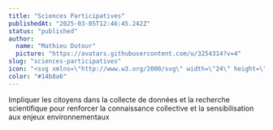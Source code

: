 ```yaml
---
title: "Sciences Participatives"
publishedAt: "2025-03-05T12:46:45.242Z"
status: "published"
author:
  name: "Mathieu Dutour"
  picture: "https://avatars.githubusercontent.com/u/3254314?v=4"
slug: "sciences-participatives"
icon: "<svg xmlns=\"http://www.w3.org/2000/svg\" width=\"24\" height=\"24\" viewBox=\"0 0 24 24\" fill=\"none\" stroke=\"currentColor\" stroke-width=\"2\" stroke-linecap=\"round\" stroke-linejoin=\"round\" class=\"lucide lucide-users\"><path d=\"M16 21v-2a4 4 0 0 0-4-4H6a4 4 0 0 0-4 4v2\"/><circle cx=\"9\" cy=\"7\" r=\"4\"/><path d=\"M22 21v-2a4 4 0 0 0-3-3.87\"/><path d=\"M16 3.13a4 4 0 0 1 0 7.75\"/></svg>"
color: "#14b8a6"
---
```


Impliquer les citoyens dans la collecte de données et la recherche scientifique pour renforcer la connaissance collective et la sensibilisation aux enjeux environnementaux